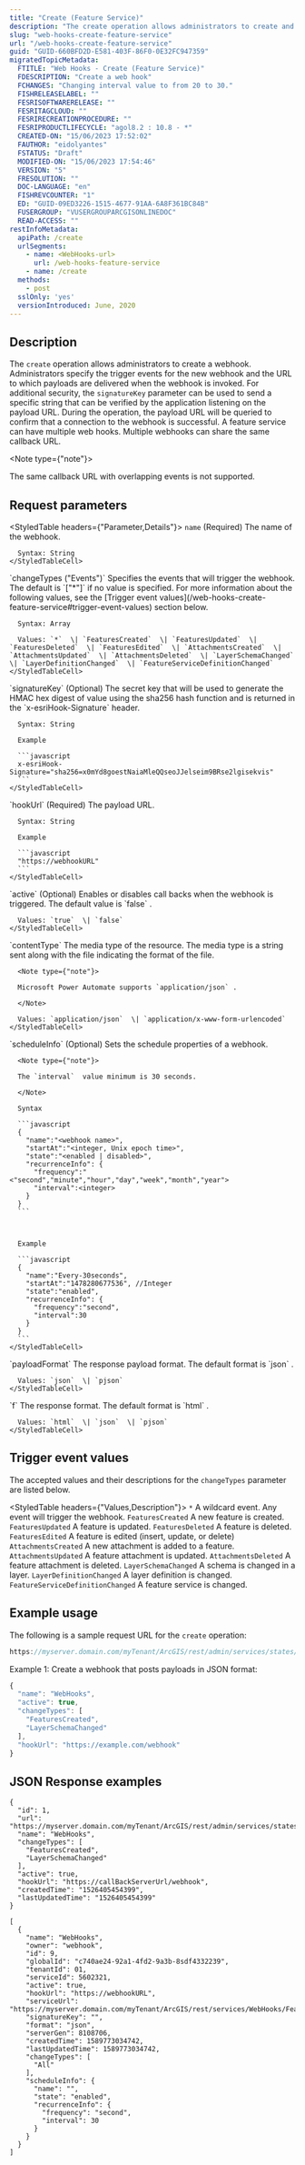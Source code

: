 ```yaml
---
title: "Create (Feature Service)"
description: "The create operation allows administrators to create and configure webhooks."
slug: "web-hooks-create-feature-service"
url: "/web-hooks-create-feature-service"
guid: "GUID-660BFD2D-E581-403F-86F0-0E32FC947359"
migratedTopicMetadata:
  FTITLE: "Web Hooks - Create (Feature Service)"
  FDESCRIPTION: "Create a web hook"
  FCHANGES: "Changing interval value to from 20 to 30."
  FISHRELEASELABEL: ""
  FESRISOFTWARERELEASE: ""
  FESRITAGCLOUD: ""
  FESRIRECREATIONPROCEDURE: ""
  FESRIPRODUCTLIFECYCLE: "agol8.2 : 10.8 - *"
  CREATED-ON: "15/06/2023 17:52:02"
  FAUTHOR: "eidolyantes"
  FSTATUS: "Draft"
  MODIFIED-ON: "15/06/2023 17:54:46"
  VERSION: "5"
  FRESOLUTION: ""
  DOC-LANGUAGE: "en"
  FISHREVCOUNTER: "1"
  ED: "GUID-09ED3226-1515-4677-91AA-6A8F361BC84B"
  FUSERGROUP: "VUSERGROUPARCGISONLINEDOC"
  READ-ACCESS: ""
restInfoMetadata:
  apiPath: /create
  urlSegments:
    - name: <WebHooks-url>
      url: /web-hooks-feature-service
    - name: /create
  methods:
    - post
  sslOnly: 'yes'
  versionIntroduced: June, 2020
---
```


## Description

The `create`  operation allows administrators to create a webhook. Administrators specify the trigger events for the new webhook and the URL to which payloads are delivered when the webhook is invoked. For additional security, the `signatureKey`  parameter can be used to send a specific string that can be verified by the application listening on the payload URL. During the operation, the payload URL will be queried to confirm that a connection to the webhook is successful. A feature service can have multiple web hooks. Multiple webhooks can share the same callback URL.

<Note type={"note"}>

The same callback URL with overlapping events is not supported.

</Note>

##  Request parameters

<StyledTable headers={"Parameter,Details"}>
  <StyledTableRow>
    <StyledTableCell cellStyle="markdown">`name` (Required)</StyledTableCell>
    <StyledTableCell cellStyle="markdown">
      The name of the webhook.

      Syntax: String
    </StyledTableCell>
  </StyledTableRow>
  <StyledTableRow>
    <StyledTableCell cellStyle="markdown">`changeTypes ("Events")`</StyledTableCell>
    <StyledTableCell cellStyle="markdown">
      Specifies the events that will trigger the webhook. The default is `["*"]`  if no value is specified. For more information about the following values, see the [Trigger event values](/web-hooks-create-feature-service#trigger-event-values) section below.

      Syntax: Array

      Values: `*`  \| `FeaturesCreated`  \| `FeaturesUpdated`  \| `FeaturesDeleted`  \| `FeaturesEdited`  \| `AttachmentsCreated`  \| `AttachmentsUpdated`  \| `AttachmentsDeleted`  \| `LayerSchemaChanged`  \| `LayerDefinitionChanged`  \| `FeatureServiceDefinitionChanged` 
    </StyledTableCell>
  </StyledTableRow>
  <StyledTableRow>
    <StyledTableCell cellStyle="markdown">`signatureKey` (Optional)</StyledTableCell>
    <StyledTableCell cellStyle="markdown">
      The secret key that will be used to generate the HMAC hex digest of value using the sha256 hash function and is returned in the `x-esriHook-Signature`  header.

      Syntax: String

      Example

      ```javascript
      x-esriHook-Signature="sha256=x0mYd8goestNaiaMleQQseoJJelseim9BRse2lgisekvis"
      ```
    </StyledTableCell>
  </StyledTableRow>
  <StyledTableRow>
    <StyledTableCell cellStyle="markdown">`hookUrl` (Required)</StyledTableCell>
    <StyledTableCell cellStyle="markdown">
      The payload URL.

      Syntax: String

      Example

      ```javascript
      "https://webhookURL"
      ```
    </StyledTableCell>
  </StyledTableRow>
  <StyledTableRow>
    <StyledTableCell cellStyle="markdown">`active` (Optional)</StyledTableCell>
    <StyledTableCell cellStyle="markdown">
      Enables or disables call backs when the webhook is triggered. The default value is `false` .

      Values: `true`  \| `false` 
    </StyledTableCell>
  </StyledTableRow>
  <StyledTableRow>
    <StyledTableCell cellStyle="markdown">`contentType`</StyledTableCell>
    <StyledTableCell cellStyle="markdown">
      The media type of the resource. The media type is a string sent along with the file indicating the format of the file.

      <Note type={"note"}>

      Microsoft Power Automate supports `application/json` .

      </Note>

      Values: `application/json`  \| `application/x-www-form-urlencoded` 
    </StyledTableCell>
  </StyledTableRow>
  <StyledTableRow>
    <StyledTableCell cellStyle="markdown">`scheduleInfo` (Optional)</StyledTableCell>
    <StyledTableCell cellStyle="markdown">
      Sets the schedule properties of a webhook.

      <Note type={"note"}>

      The `interval`  value minimum is 30 seconds.

      </Note>

      Syntax

      ```javascript
      {
        "name":"<webhook name>",
        "startAt":"<integer, Unix epoch time>",
        "state":"<enabled | disabled>",
        "recurrenceInfo": {
          "frequency":"<"second","minute","hour","day","week","month","year">
          "interval":<integer>
        }
      }
      ```

      

      Example

      ```javascript
      {
        "name":"Every-30seconds",
        "startAt":"1478280677536", //Integer
        "state":"enabled",
        "recurrenceInfo": {
          "frequency":"second",
          "interval":30
        }
      }
      ```
    </StyledTableCell>
  </StyledTableRow>
  <StyledTableRow>
    <StyledTableCell cellStyle="markdown">`payloadFormat`</StyledTableCell>
    <StyledTableCell cellStyle="markdown">
      The response payload format. The default format is `json` .

      Values: `json`  \| `pjson` 
    </StyledTableCell>
  </StyledTableRow>
  <StyledTableRow>
    <StyledTableCell cellStyle="markdown">`f`</StyledTableCell>
    <StyledTableCell cellStyle="markdown">
      The response format. The default format is `html` .

      Values: `html`  \| `json`  \| `pjson` 
    </StyledTableCell>
  </StyledTableRow>
</StyledTable>

## Trigger event values

The accepted values and their descriptions for the `changeTypes`  parameter are listed below.

<StyledTable headers={"Values,Description"}>
  <StyledTableRow>
    <StyledTableCell cellStyle="markdown">`*`</StyledTableCell>
    <StyledTableCell cellStyle="markdown">A wildcard event. Any event will trigger the webhook.</StyledTableCell>
  </StyledTableRow>
  <StyledTableRow>
    <StyledTableCell cellStyle="markdown">`FeaturesCreated`</StyledTableCell>
    <StyledTableCell cellStyle="markdown">A new feature is created.</StyledTableCell>
  </StyledTableRow>
  <StyledTableRow>
    <StyledTableCell cellStyle="markdown">`FeaturesUpdated`</StyledTableCell>
    <StyledTableCell cellStyle="markdown">A feature is updated.</StyledTableCell>
  </StyledTableRow>
  <StyledTableRow>
    <StyledTableCell cellStyle="markdown">`FeaturesDeleted`</StyledTableCell>
    <StyledTableCell cellStyle="markdown">A feature is deleted.</StyledTableCell>
  </StyledTableRow>
  <StyledTableRow>
    <StyledTableCell cellStyle="markdown">`FeaturesEdited`</StyledTableCell>
    <StyledTableCell cellStyle="markdown">A feature is edited (insert, update, or delete)</StyledTableCell>
  </StyledTableRow>
  <StyledTableRow>
    <StyledTableCell cellStyle="markdown">`AttachmentsCreated`</StyledTableCell>
    <StyledTableCell cellStyle="markdown">A new attachment is added to a feature.</StyledTableCell>
  </StyledTableRow>
  <StyledTableRow>
    <StyledTableCell cellStyle="markdown">`AttachmentsUpdated`</StyledTableCell>
    <StyledTableCell cellStyle="markdown">A feature attachment is updated.</StyledTableCell>
  </StyledTableRow>
  <StyledTableRow>
    <StyledTableCell cellStyle="markdown">`AttachmentsDeleted`</StyledTableCell>
    <StyledTableCell cellStyle="markdown">A feature attachment is deleted.</StyledTableCell>
  </StyledTableRow>
  <StyledTableRow>
    <StyledTableCell cellStyle="markdown">`LayerSchemaChanged`</StyledTableCell>
    <StyledTableCell cellStyle="markdown">A schema is changed in a layer.</StyledTableCell>
  </StyledTableRow>
  <StyledTableRow>
    <StyledTableCell cellStyle="markdown">`LayerDefinitionChanged`</StyledTableCell>
    <StyledTableCell cellStyle="markdown">A layer definition is changed.</StyledTableCell>
  </StyledTableRow>
  <StyledTableRow>
    <StyledTableCell cellStyle="markdown">`FeatureServiceDefinitionChanged`</StyledTableCell>
    <StyledTableCell cellStyle="markdown">A feature service is changed.</StyledTableCell>
  </StyledTableRow>
</StyledTable>

## Example usage

The following is a sample request URL for the `create`  operation:

```javascript
https://myserver.domain.com/myTenant/ArcGIS/rest/admin/services/states/FeatureServer/WebHooks/create
```

 

Example 1: Create a webhook that posts payloads in JSON format:

```javascript
{
  "name": "WebHooks",
  "active": true,
  "changeTypes": [
    "FeaturesCreated",
    "LayerSchemaChanged"
  ],
  "hookUrl": "https://example.com/webhook"
}
```

 

## JSON Response examples

```other
{
  "id": 1,
  "url": "https://myserver.domain.com/myTenant/ArcGIS/rest/admin/services/states/FeatureServer/WebHooks/1",
  "name": "WebHooks",
  "changeTypes": [
    "FeaturesCreated",
    "LayerSchemaChanged"
  ],
  "active": true,
  "hookUrl": "https://callBackServerUrl/webhook",
  "createdTime": "1526405454399",
  "lastUpdatedTime": "1526405454399"
}

```

 

```other
[
  {
    "name": "WebHooks", 
    "owner": "webhook", 
    "id": 9, 
    "globalId": "c740ae24-92a1-4fd2-9a3b-8sdf4332239", 
    "tenantId": 01, 
    "serviceId": 5602321, 
    "active": true, 
    "hookUrl": "https://webhookURL", 
    "serviceUrl": "https://myserver.domain.com/myTenant/ArcGIS/rest/services/WebHooks/FeatureServer", 
    "signatureKey": "", 
    "format": "json", 
    "serverGen": 8108706, 
    "createdTime": 1589773034742, 
    "lastUpdatedTime": 1589773034742, 
    "changeTypes": [
      "All"
    ], 
    "scheduleInfo": {
      "name": "", 
      "state": "enabled", 
      "recurrenceInfo": {
        "frequency": "second", 
        "interval": 30
      }
    }
  }
]
```

 
